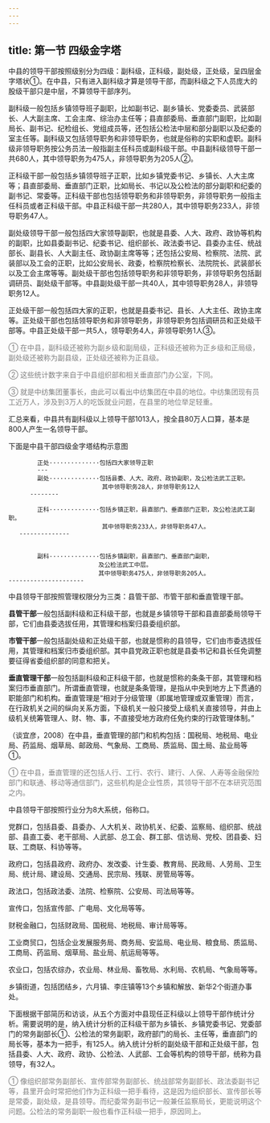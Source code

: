 ```yaml
---
---
---
```

title: 第一节 四级金字塔
---

中县的领导干部按照级别分为四级：副科级，正科级，副处级，正处级，呈四层金字塔状①。在中县，只有进入副科级才算是领导干部，而副科级之下人员庞大的股级干部只是中层，不算领导干部序列。

副科级一般包括乡镇领导班子副职，比如副书记、副乡镇长、党委委员、武装部长、人大副主席、工会主席、综治办主任等；县直部委局、垂直部门副职，比如副局长、副书记、纪检组长、党组成员等，还包括公检法中层和部分副职以及纪委的室主任等。副科级又包括领导职务和非领导职务，也就是俗称的实职和虚职。副科级非领导职务按公务员法一般指副主任科员或副科级干部。中县副科级领导干部一共680人，其中领导职务为475人，非领导职务为205人②。

正科级干部一般包括乡镇领导班子正职，比如乡镇党委书记、乡镇长、人大主席等；县直部委局、垂直部门正职，比如局长、书记以及公检法的部分副职和纪委的副书记、常委等。正科级干部也包括领导职务和非领导职务，非领导职务一般指主任科员或者正科级干部。中县正科级干部一共280人，其中领导职务233人，非领导职务47人。

副处级领导干部一般包括四大家领导副职，也就是县委、人大、政府、政协等机构的副职，比如县委副书记、纪委书记、组织部长、政法委书记、县委办主任、统战部长、副县长、人大副主任、政协副主席等等；还包括公安局、检察院、法院、武装部以及工会的正职，比如公安局长、政委，检察院检察长、法院院长、武装部长以及工会主席等等。副处级干部也包括领导职务和非领导职务，非领导职务包括副调研员、副处级干部等。中县副处级干部一共40人，其中领导职务28人，非领导职务12人。

正处级干部一般包括四大家的正职，也就是县委书记、县长、人大主任、政协主席等。正处级干部也包括领导职务和非领导职务，非领导职务包括调研员和正处级干部等。中县正处级干部一共5人，领导职务4人，非领导职务1人③。
<font color=gray >

① 在中县，副科级还被称为副乡级和副局级，正科级还被称为正乡级和正局级，副处级还被称为副县级，正处级还被称为正县级。
</font>
<font color=gray >

② 这些统计数字来自于中县组织部和相关垂直部门办公室，下同。
</font>
<font color=gray >

③ 就是中纺集团董事长，由此可以看出中纺集团在中县的地位。中纺集团现有员工近万人，涉及到3万人的吃饭就业问题，在县里的地位举足轻重。
</font>

汇总来看，中县共有副科级以上领导干部1013人，按全县80万人口算，基本是800人产生一名领导干部。

下面是中县干部四级金字塔结构示意图

```
        正处··············包括四大家领导正职
        ---
        副处··············包括县委、人大、政府、政协副职，及公检法武工正职。
                          其中领导职务28人，非领导职务12人
      --------

        正科··············包括乡镇正职，县直部门、垂直部门正职，及公检法武工副职。
                          其中领导职务233人，非领导职务47人。
   --------------


        副科··············包括乡镇副职，县直部门、垂直部门副职，
                         及公检法武工中层。
                         其中领导职务475人，非领导职务205人。
---------------------

```



中县领导干部按照管理权限分为三类：县管干部、市管干部和垂直管理干部。

**县管干部**一般包括副科级和正科级干部，也就是乡镇领导干部和县直部委局领导干部，它们由县委选拔任用，其管理和档案归县委组织部。

**市管干部**一般包括副处级和正处级干部，也就是惯称的县领导，它们由市委选拔任用，其管理和档案归市委组织部。其中县党政正职也就是县委书记和县长任免调整要征得省委组织部的同意和把关。

**垂直管理干部**一般包括副科级和正科级干部，也就是惯称的条条干部，其管理和档案归市垂直部门。所谓垂直管理，也就是条条管理，是指从中央到地方上下贯通的职能部门和机构。垂直管理是“相对于分级管理（即属地管理或双重管理）而言，在行政机关之间的纵向关系方面，下级机关一般只接受上级机关直接领导，并由上级机关统筹管理人、财、物、事，不直接受地方政府任免约束的行政管理体制。”

（谈宜彦，2008）在中县，垂直管理的部门和机构包括：国税局、地税局、电业局、药监局、烟草局、邮政局、气象局、工商局、质监局、国土局、盐业局等①。
<font color=gray >

① 在中县，垂直管理的还包括人行、工行、农行、建行、人保、人寿等金融保险部门和联通、移动等通信部门，这些机构是企业性质，其领导干部不在本研究范围之内。
</font>

中县领导干部按照行业分为8大系统，俗称口。

党群口，包括县委、县委办、人大机关、政协机关、纪委、监察局、组织部、统战部、县直工委、老干部局、人武部、总工会、群工部、信访局、党校、团县委、妇联、工商联、科协等等。

政府口，包括县政府、政府办、发改委、计生委、教育局、民政局、人劳局、卫生局、统计局、建设局、交通局、民宗局、残联、房管局等等。

政法口，包括政法委、法院、检察院、公安局、司法局等等。

宣传口，包括宣传部、广电局、文化局等等。

财税金融口，包括财政局、国税局、地税局、审计局等等。

工业商贸口，包括企业发展服务局、商务局、安监局、电业局、粮食局、质监局、工商局、药监局、烟草局、盐业局、航运局等等。

农业口，包括农综办，农业局、林业局、畜牧局、水利局、农机局、气象局等等。

乡镇街道，包括团结乡，六月镇、李庄镇等13个乡镇和解放、新华2个街道办事处。

下面根据干部简历和访谈，从五个方面对中县现任正科级以上领导干部作统计分析。需要说明的是，纳入统计分析的正科级干部为乡镇长、乡镇党委书记、党委部门的常务副部长①、公检法的常务副职，政府部门的局长、主任等，垂直部门的局长等，基本为一把手，有125人。纳入统计分析的副处级干部和正处级干部，包括县委、人大、政府、政协、公检法、人武部、工会等机构的领导干部，统称为县领导，有32人。
<font color=gray >

① 像组织部常务副部长、宣传部常务副部长、统战部常务副部长、政法委副书记等，县里开会时常把他们作为正科级一把手看待，这是因为组织部长、宣传部长等是常委，副处级，是县领导。而纪委常务副书记一般兼任监察局长，更能说明这个问题。公检法的常务副职一般也看作正科级一把手，原因同上。
</font>
